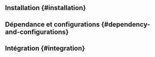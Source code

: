 
<FlutterIntegrationTip />

## Installation \{#installation}

<Installation />

## Dépendance et configurations \{#dependency-and-configurations}

<Dependency />

## Intégration \{#integration}

<Integration />

